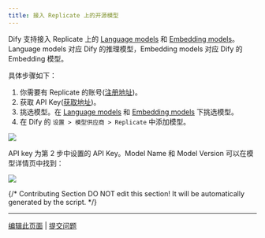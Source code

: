 ```yaml
---
title: 接入 Replicate 上的开源模型
---
```



Dify 支持接入 Replicate 上的 [Language models](https://replicate.com/collections/language-models) 和 [Embedding models](https://replicate.com/collections/embedding-models)。Language models 对应 Dify 的推理模型，Embedding models 对应 Dify 的 Embedding 模型。

具体步骤如下：

1. 你需要有 Replicate 的账号([注册地址](https://replicate.com/signin?next=/docs))。
2. 获取 API Key([获取地址](https://replicate.com/account/api-tokens))。
3. 挑选模型。在 [Language models](https://replicate.com/collections/language-models) 和 [Embedding models](https://replicate.com/collections/embedding-models) 下挑选模型。
4. 在 Dify 的 `设置 > 模型供应商 > Replicate` 中添加模型。

![](https://assets-docs.dify.ai/dify-enterprise-mintlify/zh_CN/development/models-integration/b11aa84eb58e4457b47696f077389e37.png)

API key 为第 2 步中设置的 API Key。Model Name 和 Model Version 可以在模型详情页中找到：

![](https://assets-docs.dify.ai/dify-enterprise-mintlify/zh_CN/development/models-integration/95e2ad371c82ef7ef641192f2bf1a1f8.png)

{/*
Contributing Section
DO NOT edit this section!
It will be automatically generated by the script.
*/}

---

[编辑此页面](https://github.com/langgenius/dify-docs/edit/main/zh-hans/development/models-integration/replicate.mdx) | [提交问题](https://github.com/langgenius/dify-docs/issues/new?template=docs.yml)

